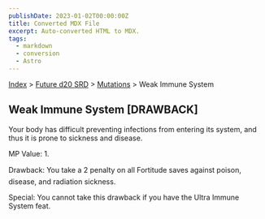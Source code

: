 ```yaml
---
publishDate: 2023-01-02T00:00:00Z
title: Converted MDX File
excerpt: Auto-converted HTML to MDX.
tags:
  - markdown
  - conversion
  - Astro
---
```






[Index](-index) > [Future d20 SRD](future-d20-srd-index) > [Mutations](future-d20-srd-mutations-index) > Weak Immune System




## Weak Immune System [DRAWBACK]


Your body has difficult preventing infections from entering its system, and thus it is prone to sickness and disease.


MP Value: 1.


Drawback: You take a 2 penalty on all Fortitude saves against poison, disease, and radiation sickness.


Special: You cannot take this drawback if you have the Ultra Immune System feat.




